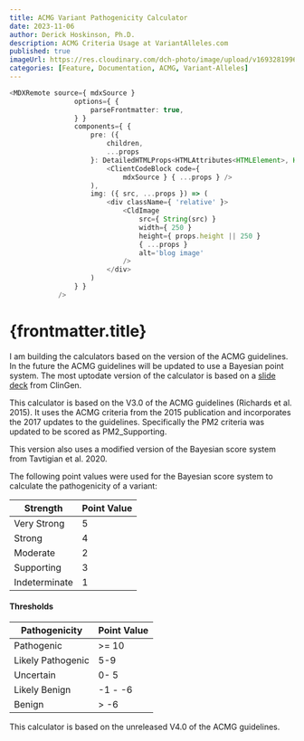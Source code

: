 ```yaml
---
title: ACMG Variant Pathogenicity Calculator
date: 2023-11-06
author: Derick Hoskinson, Ph.D.
description: ACMG Criteria Usage at VariantAlleles.com
published: true
imageUrl: https://res.cloudinary.com/dch-photo/image/upload/v1693281996/blog_test_photos_23/acmg.webp
categories: [Feature, Documentation, ACMG, Variant-Alleles]
---
```


```typescript
<MDXRemote source={ mdxSource }
                options={ {
                    parseFrontmatter: true,
                } }
                components={ {
                    pre: ({
                        children,
                        ...props
                    }: DetailedHTMLProps<HTMLAttributes<HTMLElement>, HTMLElement>) => (
                        <ClientCodeBlock code={
                            mdxSource } { ...props } />
                    ),
                    img: ({ src, ...props }) => (
                        <div className={ 'relative' }>
                            <CldImage
                                src={ String(src) }
                                width={ 250 }
                                height={ props.height || 250 }
                                { ...props }
                                alt='blog image'
                            />
                        </div>
                    )
                } }
            />
```

# {frontmatter.title}

I am building the calculators based on the version of the ACMG guidelines. In the future the ACMG guidelines will be updated to use a Bayesian point system. The most uptodate version of the calculator is based on a [slide deck](https://drive.google.com/drive/folders/1ATJQLhAWsD04F5cDopJ3rfAJDibJ_6Vm?usp=drive_link) from ClinGen.

This calculator is based on the V3.0 of the ACMG guidelines (Richards et al. 2015). It uses the ACMG criteria from the 2015 publication and incorporates the 2017 updates to the guidelines. Specifically the PM2 criteria was updated to be scored as PM2_Supporting.

This version also uses a modified version of the Bayesian score system from Tavtigian et al. 2020.

The following point values were used for the Bayesian score system to calculate the pathogenicity of a variant:

| Strength      | Point Value |
| ------------- | ----------- |
| Very Strong   | 5           |
| Strong        | 4           |
| Moderate      | 2           |
| Supporting    | 3           |
| Indeterminate | 1           |

#### Thresholds

| Pathogenicity     | Point Value |
| ----------------- | ----------- |
| Pathogenic        | >= 10       |
| Likely Pathogenic | 5-9         |
| Uncertain         | 0- 5        |
| Likely Benign     | -1 - -6     |
| Benign            | > -6        |

This calculator is based on the unreleased V4.0 of the ACMG guidelines.
